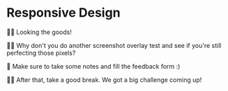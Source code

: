 # Responsive Design

👨‍💼 Looking the goods!

👨‍💼 Why don't you do another screenshot overlay test and see if you're still perfecting those pixels?

📝 Make sure to take some notes and fill the feedback form :)

👨‍💼 After that, take a good break. We got a big challenge coming up!
